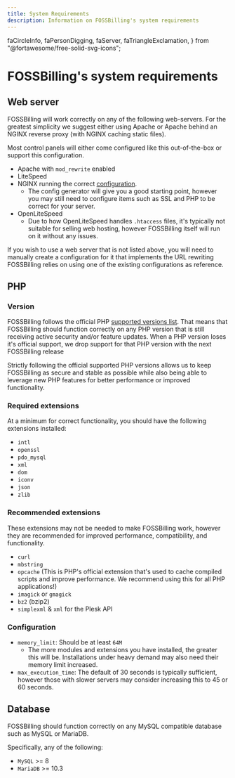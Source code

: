 ```yaml
---
title: System Requirements
description: Information on FOSSBilling's system requirements
---
```


  faCircleInfo,
  faPersonDigging,
  faServer,
  faTriangleExclamation,
} from "@fortawesome/free-solid-svg-icons";

# <FontAwesomeIcon icon={faServer} /> FOSSBilling's system requirements

## Web server

FOSSBilling will work correctly on any of the following web-servers. For the greatest simplicity we suggest either using Apache or Apache behind an NGINX reverse proxy (with NGINX caching static files).

Most control panels will either come configured like this out-of-the-box or support this configuration.

- Apache with `mod_rewrite` enabled
- LiteSpeed
- NGINX running the correct [configuration](https://config.fossbilling.org/).
  - The config generator will give you a good starting point, however you may still need to configure items such as SSL and PHP to be correct for your server.
- OpenLiteSpeed
  - Due to how OpenLiteSpeed handles `.htaccess` files, it's typically not suitable for selling web hosting, however FOSSBilling itself will run on it without any issues.

If you wish to use a web server that is not listed above, you will need to manually create a configuration for it that implements the URL rewriting FOSSBilling relies on using one of the existing configurations as reference.

## PHP

### Version

FOSSBilling follows the official PHP [supported versions list](https://www.php.net/supported-versions.php). That means that FOSSBilling should function correctly on any PHP version that is still receiving active security and/or feature updates. When a PHP version loses it's official support, we drop support for that PHP version with the next FOSSBilling release

Strictly following the official supported PHP versions allows us to keep FOSSBilling as secure and stable as possible while also being able to leverage new PHP features for better performance or improved functionality.

### Required extensions

At a minimum for correct functionality, you should have the following extensions installed:

- `intl`
- `openssl`
- `pdo_mysql`
- `xml`
- `dom`
- `iconv`
- `json`
- `zlib`

### Recommended extensions

These extensions may not be needed to make FOSSBilling work, however they are recommended for improved performance, compatibility, and functionality.

- `curl`
- `mbstring`
- `opcache` (This is PHP's official extension that's used to cache compiled scripts and improve performance. We recommend using this for all PHP applications!)
- `imagick` or `gmagick`
- `bz2` (bzip2)
- `simplexml` & `xml` for the Plesk API

### Configuration

- `memory_limit`: Should be at least `64M`
  - The more modules and extensions you have installed, the greater this will be. Installations under heavy demand may also need their memory limit increased.
- `max_execution_time`: The default of 30 seconds is typically sufficient, however those with slower servers may consider increasing this to 45 or 60 seconds.

## Database

FOSSBilling should function correctly on any MySQL compatible database such as MySQL or MariaDB.

Specifically, any of the following: 

- `MySQL` >= 8
- `MariaDB` >= 10.3

